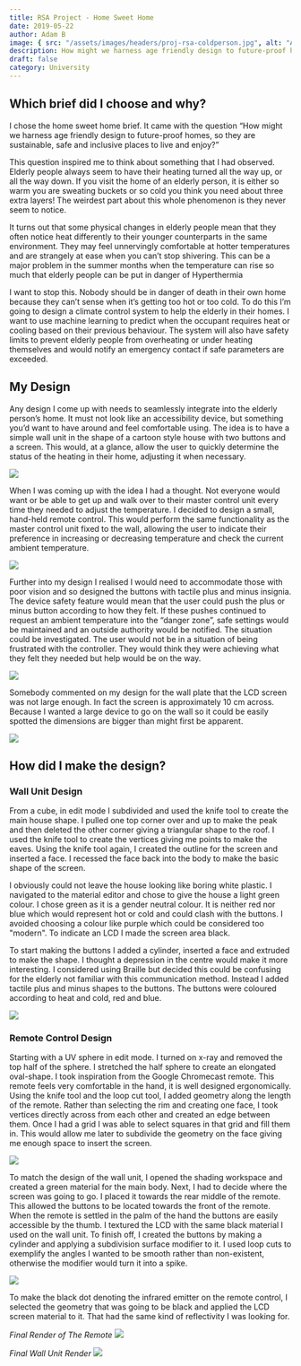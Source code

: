 ```yaml
---
title: RSA Project - Home Sweet Home
date: 2019-05-22
author: Adam B
image: { src: "/assets/images/headers/proj-rsa-coldperson.jpg", alt: "A picture of cold person" }
description: How might we harness age friendly design to future-proof homes, so they are sustainable, safe and inclusive places to live and enjoy?
draft: false
category: University
---
```



<p style="text-align: center;">
  <i>
    <Link href="https://link.lerndmina.dev/cj1gg" text={`Image from Shutterstock "Paramedic rescues an elderly person in distress..."`} />
  </i>
</p>

## Which brief did I choose and why?

I chose the home sweet home brief. It came with the question “How might we harness age friendly design to future-proof homes, so they are sustainable, safe and inclusive places to live and enjoy?”

This question inspired me to think about something that I had observed. Elderly people always seem to have their heating turned all the way up, or all the way down. If you visit the home of an elderly person, it is either so warm you are sweating buckets or so cold you think you need about three extra layers! The weirdest part about this whole phenomenon is they never seem to notice.

It turns out that some physical changes in elderly people mean that they often notice heat differently to their younger counterparts in the same environment. They may feel unnervingly comfortable at hotter temperatures and are strangely at ease when you can’t stop shivering. This can be a major problem in the summer months when the temperature can rise so much that elderly people can be put in danger of Hyperthermia

I want to stop this. Nobody should be in danger of death in their own home because they can’t sense when it’s getting too hot or too cold. To do this I’m going to design a climate control system to help the elderly in their homes. I want to use machine learning to predict when the occupant requires heat or cooling based on their previous behaviour. The system will also have safety limits to prevent elderly people from overheating or under heating themselves and would notify an emergency contact if safe parameters are exceeded.

## My Design

Any design I come up with needs to seamlessly integrate into the elderly person’s home. It must not look like an accessibility device, but something you’d want to have around and feel comfortable using. The idea is to have a simple wall unit in the shape of a cartoon style house with two buttons and a screen. This would, at a glance, allow the user to quickly determine the status of the heating in their home, adjusting it when necessary.

![](/assets/images/posts/rsa-proj/proj-rsa-mainuinit1-min.png)

When I was coming up with the idea I had a thought. Not everyone would want or be able to get up and walk over to their master control unit every time they needed to adjust the temperature. I decided to design a small, hand-held remote control. This would perform the same functionality as the master control unit fixed to the wall, allowing the user to indicate their preference in increasing or decreasing temperature and check the current ambient temperature.

![](/assets/images/posts/rsa-proj/proj-rsa-remote1-min.png)

Further into my design I realised I would need to accommodate those with poor vision and so designed the buttons with tactile plus and minus insignia. The device safety feature would mean that the user could push the plus or minus button according to how they felt. If these pushes continued to request an ambient temperature into the “danger zone”, safe settings would be maintained and an outside authority would be notified. The situation could be investigated. The user would not be in a situation of being frustrated with the controller. They would think they were achieving what they felt they needed but help would be on the way.

![](/assets/images/posts/rsa-proj/proj-rsa-remote2buttons-min.png)

Somebody commented on my design for the wall plate that the LCD screen was not large enough. In fact the screen is approximately 10 cm across. Because I wanted a large device to go on the wall so it could be easily spotted the dimensions are bigger than might first be apparent.

![](/assets/images/posts/rsa-proj/proj-rsa-mainuinit2-min.png)

## How did I make the design?

### Wall Unit Design

From a cube, in edit mode I subdivided and used the knife tool to create the main house shape. I pulled one top corner over and up to make the peak and then deleted the other corner giving a triangular shape to the roof. I used the knife tool to create the vertices giving me points to make the eaves. Using the knife tool again, I created the outline for the screen and inserted a face. I recessed the face back into the body to make the basic shape of the screen.

I obviously could not leave the house looking like boring white plastic. I navigated to the material editor and chose to give the house a light green colour. I chose green as it is a gender neutral colour. It is neither red nor blue which would represent hot or cold and could clash with the buttons. I avoided choosing a colour like purple which could be considered too "modern". To indicate an LCD I made the screen area black.

To start making the buttons I added a cylinder, inserted a face and extruded to make the shape. I thought a depression in the centre would make it more interesting. I considered using Braille but decided this could be confusing for the elderly not familiar with this communication method. Instead I added tactile plus and minus shapes to the buttons. The buttons were coloured according to heat and cold, red and blue.

![](/assets/images/posts/rsa-proj/proj-rsa-house-edit.png)

### Remote Control Design

Starting with a UV sphere in edit mode. I turned on x-ray and removed the top half of the sphere. I stretched the half sphere to create an elongated oval-shape. I took inspiration from the Google Chromecast remote. This remote feels very comfortable in the hand, it is well designed ergonomically. Using the knife tool and the loop cut tool, I added geometry along the length of the remote. Rather than selecting the rim and creating one face, I took vertices directly across from each other and created an edge between them. Once I had a grid I was able to select squares in that grid and fill them in. This would allow me later to subdivide the geometry on the face giving me enough space to insert the screen.

![](/assets/images/posts/rsa-proj/proj-rsa-remote-geo.png)

To match the design of the wall unit, I opened the shading workspace and created a green material for the main body. Next, I had to decide where the screen was going to go. I placed it towards the rear middle of the remote. This allowed the buttons to be located towards the front of the remote. When the remote is settled in the palm of the hand the buttons are easily accessible by the thumb. I textured the LCD with the same black material I used on the wall unit. To finish off, I created the buttons by making a cylinder and applying a subdivision surface modifier to it. I used loop cuts to exemplify the angles I wanted to be smooth rather than non-existent, otherwise the modifier would turn it into a spike.

![](/assets/images/posts/rsa-proj/proj-rsa-remote-button.png)

To make the black dot denoting the infrared emitter on the remote control, I selected the geometry that was going to be black and applied the LCD screen material to it. That had the same kind of reflectivity I was looking for.

_Final Render of The Remote_
![](/assets/images/posts/rsa-proj/remote-final.png)

_Final Wall Unit Render_
![](/assets/images/posts/rsa-proj/house-final.png)
